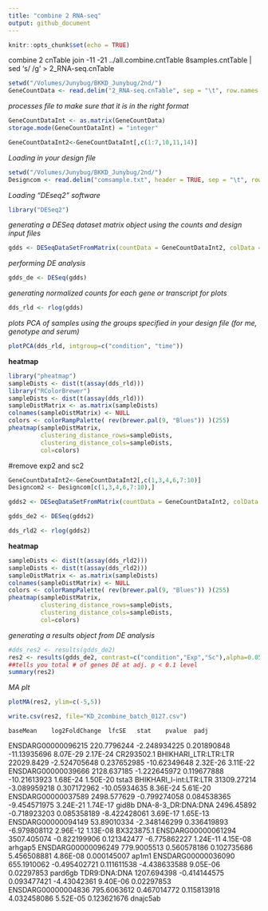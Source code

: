 ```yaml
---
title: "combine 2 RNA-seq"
output: github_document
---
```


```r
knitr::opts_chunk$set(echo = TRUE)
```

combine 2 cnTable
join -11 -21 ../all.combine.cntTable 8samples.cntTable | sed 's/ /\t/g' > 2_RNA-seq.cnTable


```r
setwd("/Volumes/Junybug/BKKD_Junybug/2nd/")
GeneCountData <- read.delim("2_RNA-seq.cnTable", sep = "\t", row.names = 1)
```

*processes file to make sure that it is in the right format*
```r
GeneCountDataInt <- as.matrix(GeneCountData)
storage.mode(GeneCountDataInt) = "integer"

GeneCountDataInt2<-GeneCountDataInt[,c(1:7,10,11,14)]
```

*Loading in your design file*
```r
setwd("/Volumes/Junybug/BKKD_Junybug/2nd/")
Designcom <- read.delim("comsample.txt", header = TRUE, sep = "\t", row.names = 1)
```


*Loading "DEseq2" software*

```r
library("DESeq2")
```

*generating a DESeq dataset matrix object using the counts and design input files*

```r
gdds <- DESeqDataSetFromMatrix(countData = GeneCountDataInt2, colData = Designcom, design = ~ condition + batch)
```

*performing DE analysis*

```r
gdds_de <- DESeq(gdds)
```

*generating normalized counts for each gene or transcript for plots*

```r
dds_rld <- rlog(gdds)
```

*plots PCA of samples using the groups specified in your design file (for me, genotype and serum)*
```r
plotPCA(dds_rld, intgroup=c("condition", "time"))
```

**heatmap**
```r
library("pheatmap")
sampleDists <- dist(t(assay(dds_rld)))
library("RColorBrewer")
sampleDists <- dist(t(assay(dds_rld)))
sampleDistMatrix <- as.matrix(sampleDists)
colnames(sampleDistMatrix) <- NULL
colors <- colorRampPalette( rev(brewer.pal(9, "Blues")) )(255)
pheatmap(sampleDistMatrix,
         clustering_distance_rows=sampleDists,
         clustering_distance_cols=sampleDists,
         col=colors)

```

#remove exp2 and sc2
```r
GeneCountDataInt2<-GeneCountDataInt2[,c(1,3,4,6,7:10)]
Designcom2 <- Designcom[c(1,3,4,6,7:10),]
```

```r
gdds2 <- DESeqDataSetFromMatrix(countData = GeneCountDataInt2, colData = Designcom2, design = ~ condition + batch)

gdds_de2 <- DESeq(gdds2)

dds_rld2 <- rlog(gdds2)
```
**heatmap**
```r

sampleDists <- dist(t(assay(dds_rld2)))
sampleDists <- dist(t(assay(dds_rld2)))
sampleDistMatrix <- as.matrix(sampleDists)
colnames(sampleDistMatrix) <- NULL
colors <- colorRampPalette( rev(brewer.pal(9, "Blues")) )(255)
pheatmap(sampleDistMatrix,
         clustering_distance_rows=sampleDists,
         clustering_distance_cols=sampleDists,
         col=colors)

```
*generating a results object from DE analysis*
```r
#dds_res2 <- results(gdds_de2)
res2 <- results(gdds_de2, contrast=c("condition","Exp","Sc"),alpha=0.05)
##tells you total # of genes DE at adj. p < 0.1 level
summary(res2)
```

*MA plt*
```r
plotMA(res2, ylim=c(-5,5))
```


```r
write.csv(res2, file="KD_2combine_batch_0127.csv")
```


	baseMean	log2FoldChange	lfcSE	stat	pvalue	padj	
ENSDARG00000096215	220.7796244	-2.248934225	0.201890848	-11.13935696	8.07E-29	2.17E-24	CR293502.1
BHIKHARI_LTR:LTR:LTR	22029.8429	-2.524705648	0.237652985	-10.62349648	2.32E-26	3.11E-22	
ENSDARG00000039666	2128.637185	-1.222645972	0.119677888	-10.21613923	1.68E-24	1.50E-20	tsta3
BHIKHARI_I-int:LTR:LTR	31309.27214	-3.089959218	0.307172962	-10.05934635	8.36E-24	5.61E-20	
ENSDARG00000037589	2498.577629	-0.799274058	0.084538365	-9.454571975	3.24E-21	1.74E-17	gid8b
DNA-8-3_DR:DNA:DNA	2496.45892	-0.718923203	0.085358189	-8.422428061	3.69E-17	1.65E-13	
ENSDARG00000094149	53.89010334	-2.348146299	0.336419893	-6.979808112	2.96E-12	1.13E-08	BX323875.1
ENSDARG00000061294	3507.405074	-0.822199906	0.121342477	-6.775862227	1.24E-11	4.15E-08	arhgap5
ENSDARG00000096249	779.9005513	0.560578186	0.102735686	5.456508881	4.86E-08	0.000145007	ap1m1
ENSDARG00000036090	655.1910062	-0.495402721	0.111611538	-4.438633588	9.05E-06	0.02297853	pard6gb
TDR9:DNA:DNA	1207.694398	-0.414144575	0.093477421	-4.43042361	9.40E-06	0.02297853	
ENSDARG00000004836	795.6063612	0.467014772	0.115813918	4.032458086	5.52E-05	0.123621676	dnajc5ab

